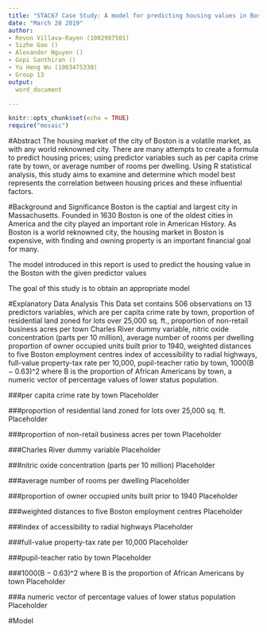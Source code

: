 ```yaml
---
title: "STAC67 Case Study: A model for predicting housing values in Boston"
date: "March 20 2019"
author: 
- Revon Villava-Rayen (1002987501)
- Sizhe Gao ()
- Alexander Nguyen ()
- Gopi Santhiran ()
- Yu Heng Wu (1003475330)
- Group 13 
output: 
  word_document

---
```


```r
knitr::opts_chunk$set(echo = TRUE)
require("mosaic")
```

#Abstract
The housing market of the city of Boston is a volatile market, as with any world reknowned city. There are many attempts to create a formula to predict housing prices; using predictor variables such as per capita crime rate by town, or average number of rooms per dwelling. Using R statistical analysis, this study aims to examine and determine which model best represents the correlation between housing prices and these influential factors.




#Background and Significance
Boston is the captial and largest city in Massachusetts. Founded in 1630 Boston is one of the oldest cities in America and the city played an important role in American History. As Boston is a world reknowned city, the housing market in Boston is expensive, with finding and owning property is an important financial goal for many.

The model introduced in this report is used to predict the housing value in the Boston with the given predictor values 

The goal of this study is to obtain an appropriate model 


#Explanatory Data Analysis
This Data set contains 506 observations on 13 predictors variables, which are per capita crime rate by town, proportion of residential land zoned for lots over 25,000 sq. ft., proportion of non-retail business acres per town
Charles River dummy variable, nitric oxide concentration (parts per 10 million), average number of rooms per dwelling
proportion of owner occupied units built prior to 1940, weighted distances to five Boston employment centres
index of accessibility to radial highways, full-value property-tax rate per 10,000, pupil-teacher ratio by town, 1000(B − 0.63)^2 where B is the proportion of African Americans by town, a numeric vector of percentage values of lower status population.

###per capita crime rate by town
Placeholder

###proportion of residential land zoned for lots over 25,000 sq. ft.
Placeholder

###proportion of non-retail business acres per town
Placeholder

###Charles River dummy variable
Placeholder

###nitric oxide concentration (parts per 10 million)
Placeholder

###average number of rooms per dwelling
Placeholder

###proportion of owner occupied units built prior to 1940
Placeholder

###weighted distances to five Boston employment centres
Placeholder

###index of accessibility to radial highways
Placeholder

###full-value property-tax rate per 10,000
Placeholder

###pupil-teacher ratio by town
Placeholder

###1000(B − 0.63)^2 where B is the proportion of African Americans by town
Placeholder

###a numeric vector of percentage values of lower status population
Placeholder


#Model 

